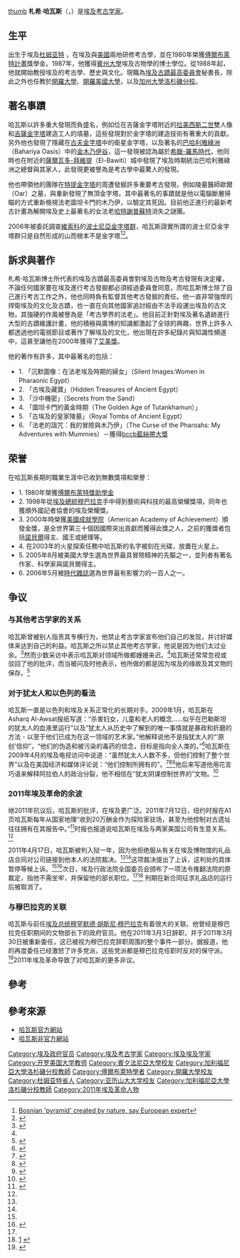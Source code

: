 [[图像:Zahi_Hawass.jpg|thumb]]
'''札希·哈瓦斯'''（{{rtl-lang|ar|زاهي حواس}}，{{bd|1947年|5月28日|}}）是[[埃及|埃及]][[考古学家|考古学家]]。

==生平==
出生于埃及[[杜姆亚特|杜姆亚特]]<!-- （Damietta） -->，在埃及與[[美國|美國]]兩地研修考古學，並在1980年榮獲[[傅爾布萊特計畫|傅爾布萊特計畫]]獎學金。1987年，他獲得[[賓州大學|賓州大學]]埃及古物學的博士學位。從1988年起，他就開始教授埃及的考古學、歷史與文化。現職為[[埃及古蹟最高委員會|埃及古蹟最高委員會]]秘書長，除此之外也任教於[[開羅大學|開羅大學]]、[[開羅美國大學|開羅美國大學]]，以及[[加州大學洛杉磯分校|加州大學洛杉磯分校]]。

== 著名事蹟 ==
哈瓦斯以許多重大發現而負盛名，例如位在吉薩金字塔附近的[[拉美西斯二世|拉美西斯二世]]雙人像和[[吉薩金字塔|吉薩金字塔]]建造工人的墳墓，這些發現對於金字塔的建造技術有著重大的貢獻。另外他也發現了隱藏在[[古夫金字塔|古夫金字塔]]中的衛星金字塔，以及著名的[[巴哈利雅綠洲|巴哈利雅綠洲]]（Bahariya Oasis）中的[[金木乃伊谷|金木乃伊谷]]，這一發現被認為屬於[[希臘-羅馬時代|希臘-羅馬時代]]，他同時也在附近的[[薩爾瓦多-拜維提|薩爾瓦多-拜維提]]（El-Bawiti）城中發現了埃及時期統治巴哈利雅綠洲之總督與其家人，此發現更被譽為是考古學中最驚人的發現。

他也帶領他的團隊在[[特提金字塔|特提金字塔]]的周遭發掘許多重要考古發現，例如陵墓醫師歐爾（Oar）之墓，與重新發現了無頂金字塔。其中最著名的事蹟就是他以電腦斷層掃瞄的方式重新檢視法老圖坦卡門的木乃伊，以驗定其死因。目前他正進行的最新考古計畫為解開埃及史上最著名的女法老[[哈特謝普蘇特|哈特謝普蘇特]]消失之謎團。

2006年被委託調查[[維索科|維索科]]的[[波士尼亞金字塔群|波士尼亞金字塔群]]，哈瓦斯證實所謂的波士尼亞金字塔群只是自然形成的山而根本不是金字塔<ref>[https://web.archive.org/web/20060615015928/http://news.yahoo.com/s/afp/20060609/sc_afp/bosniaarchaeology_060609194121%3B_ylt%3DAnAo9ZP6_dA_5zN0kLWRagDPOrgF%3B_ylu%3DX3oDMTA5aHJvMDdwBHNlYwN5bmNhdA-- Bosnian 'pyramid' created by nature, say European expert]</ref><ref>{{Cite web |url=http://www.archaeology.org/online/features/osmanagic/zahi_hawass.pdf |title=19. Letter to Archaeology Magazine (PDF) |access-date=2011-11-04 |archive-date=2012-11-26 |archive-url=https://web.archive.org/web/20121126135951/http://www.archaeology.org/online/features/osmanagic/zahi_hawass.pdf |dead-url=no }}</ref>。

== 訴求與著作 ==
札希·哈瓦斯博士所代表的埃及古蹟最高委員會對埃及古物及考古發現有決定權，不論任何國家要在埃及進行考古發掘都必須經過委員會同意，而哈瓦斯博士除了自己進行考古工作之外，他也同時負有監督其他考古發掘的責任。他一直非常強悍的捍衛埃及的文化及古蹟，也一直在向其他國家追討經由不法手段運出埃及的古文物，其強硬的作風被譽為是「考古學界的法老」。他目前正針對埃及著名遺跡進行大型的古蹟維護計畫，他的積極與廣博的知識都激起了全球的興趣，世界上許多人都透過他的電視節目或著作了解埃及的文化，他出現在許多紀錄片與知識性頻道中，這甚至讓他在2000年獲得了[[艾美獎|艾美獎]]。 

他的著作有許多，其中最著名的包括：
* 1. 「沉默圖像：在法老埃及時期的婦女」（Silent Images:Women in Pharaonic Egypt）
* 2. 「古埃及藏寶」（Hidden Treasures of Ancient Egypt）
* 3. 「沙中機密」（Secrets from the Sand）
* 4. 「圖坦卡門的黃金時期（The Golden Age of Tutankhamun）」
* 5. 「古埃及的皇家陵墓」（Royal Tombs of Ancient Egypt）
* 6. 「法老的詛咒：我的冒險與木乃伊」（The Curse of the Pharoahs: My Adventures with Mummies）－獲得[[bccb藍絲帶大獎|bccb藍絲帶大獎]]

== 荣誉 ==
在哈瓦斯長期的職業生涯中已收到無數獎項和榮譽：
* 1. 1980年榮獲[[傅爾布萊特獎助學金|傅爾布萊特獎助學金]]
* 2. 1998年從[[埃及總統|埃及總統]][[穆巴拉克|穆巴拉克]]手中得到藝術與科技的最高榮耀獎項，同年也獲頒外國記者協會的埃及榮耀獎。
* 3. 2000年時榮獲[[美國成就學院|美國成就學院]]（American Academy of Achievement）頒發金獎，是全世界第三十個因國際突出貢獻而獲得此獎之人，之前的獲獎者包括[[諾貝爾|諾貝爾]]得主、國王或總理等。
* 4. 在2003年的火星探索任務中哈瓦斯的名字被刻在光碟，放置在火星上。
* 5. 2005年8月被美國大學生選為世界最具冒險精神的先驅之一，並列者有著名作家、科學家與諾貝爾得主。
* 6. 2006年5月被[[時代雜誌|時代雜誌]]選為世界最有影響力的一百人之一。

==争议==
===与其他考古学家的关系===
哈瓦斯曾被别人指责其专横行为，他禁止考古学家宣布他们自己的发现，并讨好媒体来达到自己的利益。哈瓦斯之所以禁止其他考古学家，他说是因为他们太过业余。<ref name=nytimes>{{cite news | last = Waxman | first = Sharon | date = 2005 | title = Art & Design: The Show-Biz Pharaoh of Egypt's Antiquities | format = online | issue = June 13 | url = http://www.nytimes.com/2005/06/13/arts/design/the-showbiz-pharaoh-of-egypts-antiquities.html | accessdate = 25 January 2016 | newspaper = [[The_New_York_Times|The New York Times]] | quote = "The King Tut exhibition set to open on June 16 in Los Angeles, bringing the boy king's treasures to the United States for the first time in a quarter-century, is in just about every sense a reflection of Zahi Hawass, the man who made the show possible. / Dr. Hawass, who controls Egypt's vast archaeological trove as secretary general of the Supreme Council of Antiquities, is part Indiana Jones, part P.T. Barnum -- intent on dusting off Egypt's holdings through a mix of entertainment, commerce and archaeology." | archive-date = 2021-03-23 | archive-url = https://web.archive.org/web/20210323164055/https://www.nytimes.com/2005/06/13/arts/design/the-showbiz-pharaoh-of-egypts-antiquities.html | dead-url = no }}</ref>然而少数采访中表示哈瓦斯对领域所做都姗姗来迟。<ref name=nytimes/>哈瓦斯还常常忽视或驳回了他的批评，而当被问及时他表示，他所做的都是因为埃及的缘故及其文物的保存。<ref name = ParkerNYer09>{{cite journal | author = Parker, Ian | date = 2009 | title = Letter from Cairo, The Pharaoh: Is Zahi Hawass bad for Egyptology? | format = print, online | issue = November 16 | pages = 53–63 | url = http://www.newyorker.com/magazine/2009/11/16/the-pharaoh | access-date = 25 January 2016 | quote =  | archive-date = 2016-01-24 | archive-url = https://web.archive.org/web/20160124061340/http://www.newyorker.com/magazine/2009/11/16/the-pharaoh | dead-url = no }}</ref>

===对于犹太人和以色列的看法===
哈瓦斯一直是以色列和埃及关系正常化的长期对手。2009年1月，哈瓦斯在Asharq Al-Awsat报纸写道：“杀害妇女，儿童和老人的概念......似乎在巴勒斯坦的犹太人的血液里运行”以及“犹太人从历史中了解到的唯一事情就是暴政和折磨的方法 - 以至于他们已成为在这一领域的艺术家。”他解释说他不是指犹太人的“‘原创’信仰”，“他们的伪造和被污染的毒药的信念，目标是指向全人类的。”<ref>{{cite web |author= |url=http://www.memritv.org/report/en/3213.htm |title=The Middle East Media Research Institute |publisher=Memritv |date= |accessdate=2016-01-25 |archive-date=2009-09-04 |archive-url=https://web.archive.org/web/20090904034334/http://www.memritv.org/report/en/3213.htm |dead-url=no }}</ref>哈瓦斯在2009年4月的埃及电视访问中说道：“虽然犹太人人数不多，但他们控制了整个世界”以及在美国经济和媒体评论说：“他们控制所拥有的”。<ref>[http://network.nationalpost.com/np/blogs/fullcomment/archive/2009/04/20/the-jews-secret-weapon-bickering.aspx ] {{Wayback|url=http://network.nationalpost.com/np/blogs/fullcomment/archive/2009/04/20/the-jews-secret-weapon-bickering.aspx |date=20100820030604 }} {{dead link|date=January 2016}}</ref><ref>{{cite web |author= |url=http://www.memritv.org/clip/en/2049.htm?auth=5bbfe6252b977abf4f8cb54219acbdb |title=MEMRI: Renowned Egyptian Archeologist Zahi Hawass: Jews Control the Entire World |publisher=Memritv.org |date= |accessdate=2016-01-25 |archive-date=2011-07-27 |archive-url=https://web.archive.org/web/20110727080505/http://www.memritv.org/clip/en/2049.htm?auth=5bbfe6252b977abf4f8cb54219acbdb |dead-url=no }}</ref><ref>{{cite web |url=http://www.memritv.org/clip_transcript/en/2049.htm |title=Clip Transcript |publisher=Memritv.org |date=2009-02-11 |accessdate=2016-01-25 |archive-date=2009-03-28 |archive-url=https://web.archive.org/web/20090328023458/http://www.memritv.org/clip_transcript/en/2049.htm |dead-url=no }}</ref>他后来写道他用花言巧语来解释阿拉伯人的政治分裂，他不相信在“犹太阴谋控制世界的”文物。<ref>{{cite web |url=http://www.drhawass.com/blog/clarification-remarks-jewish-history |title=存档副本 |accessdate=2009-04-20  |deadurl=yes |archiveurl=https://web.archive.org/web/20141129064750/http://www.drhawass.com/blog/clarification-remarks-jewish-history |archivedate=2014-11-29 }} </ref>
===2011年埃及革命的余波===
继2011年抗议后，哈瓦斯的批评，在埃及更广泛。2011年7月12日，纽约时报在A1页哈瓦斯每年从国家地理“收到20万酬金作为探险家驻场，甚至为他控制对古遗址往往拥有在其报告中。”<ref name="Times-7-14">{{cite news | last = Taylor | first = Kate | date = 2011 | title = Middle East: Revolution Dims Star Power of Egypt's Antiquities Chief | format = print, online | page = A1ff | issue = July 12 | url = http://www.nytimes.com/2005/06/13/arts/design/the-showbiz-pharaoh-of-egypts-antiquities.html | accessdate = 25 January 2016 | newspaper = [[The_New_York_Times|The New York Times]] | quote = "Until recently Zahi Hawass, Egypt’s antiquities minister, was a global symbol of Egyptian national pride. A famous archaeologist in an Indiana Jones hat, he was virtually unassailable in the old Egypt, protected by his success in boosting tourism, his efforts to reclaim lost artifacts and his closeness to the country’s first lady, Suzanne Mubarak. / But the revolution changed all that. / Now demonstrators in Cairo are calling for his resignation as the interim government faces disaffected crowds in Tahrir Square." | archive-date = 2021-03-23 | archive-url = https://web.archive.org/web/20210323164055/https://www.nytimes.com/2005/06/13/arts/design/the-showbiz-pharaoh-of-egypts-antiquities.html | dead-url = no }}</ref>时报也报道说哈瓦斯在埃及与两家美国公司有生意关系。<ref name="Times-7-14"/>

2011年4月17日，哈瓦斯被判入狱一年，因为他拒绝服从有关在埃及博物馆的礼品店合同对公司链接到他本人的法院裁决。<ref name="Taylor2"/><ref name="Times-7-14"/>这项裁决提出了上诉，这判处的具体暂停等候上诉。<ref name="Taylor2"/><ref>{{cite web |url=http://english.aljazeera.net/news/middleeast/2011/04/201141720122512511.html |title=Egypt antiquities chief faces jail time - Middle East |publisher=Al Jazeera English |date= |accessdate=2012-10-01 |archive-date=2011-04-18 |archive-url=https://web.archive.org/web/20110418040716/http://english.aljazeera.net/news/middleeast/2011/04/201141720122512511.html |dead-url=no }}</ref>次日，埃及行政法院全国委员会颁布了一项法令推翻法院的原裁定，指他不需坐牢，并保留他的部长职位。<ref name="Times-7-14"/><ref>[http://www.drhawass.com/blog/decision-court-case-against-me?utm_source=feedburner&utm_medium=email&utm_campaign=Feed%3A+Drhawasscom-New+%28DrHawass.com+-+What%27s+new%3F+Feed%29]  {{webarchive|url=https://web.archive.org/web/20120103163004/http://www.drhawass.com/blog/decision-court-case-against-me?utm_source=feedburner&utm_medium=email&utm_campaign=Feed%3A+Drhawasscom-New+%28DrHawass.com+-+What%27s+new%3F+Feed%29 |date=2012-01-03 }}</ref> 刑期在新合同征求礼品店的运行后被取消了。

===与穆巴拉克的关联===
哈瓦斯与前任[[埃及总统|埃及总统]][[穆罕默德·胡斯尼·穆巴拉克|穆罕默德·胡斯尼·穆巴拉克]]有着很大的关联。他曾经是穆巴拉克任职期间的文物部长下的政府官员。他在2011年3月3日辞职，并于2011年3月30日被重新委任，这已被视为穆巴拉克辞职周围的整个事件一部分。据报道，他的再度委任已经激怒了许多党派，这些党派都是穆巴拉克任职时反对的保守派。<ref name="jpost">{{cite web|url=http://www.jpost.com/Headlines/Article.aspx?id=214426|title=Breaking News|work=Jerusalem Post|date=March 30, 2011|accessdate=October 1, 2012|archive-date=2012-10-23|archive-url=https://web.archive.org/web/20121023085415/http://www.jpost.com/Headlines/Article.aspx?id=214426|dead-url=no}}</ref>2011年埃及革命导致了对哈瓦斯的更多非议。

==參考==
{{Reflist}}

== 參考來源 ==
* [http://guardians.net/hawass/ 哈瓦斯官方網站] {{Wayback|url=http://guardians.net/hawass/ |date=20140502051545 }}
* [http://www.zahihawass.com/ 哈瓦斯非官方網站] {{Wayback|url=http://www.zahihawass.com/ |date=20090331134631 }}

{{Authority control}}
{{DEFAULTSORT:Hawass, Zahi}}
[[Category:埃及政府官员|Category:埃及政府官员]]
[[Category:埃及考古学家|Category:埃及考古学家]]
[[Category:埃及埃及学家|Category:埃及埃及学家]]
[[Category:开罗美国大学教师|Category:开罗美国大学教师]]
[[Category:賓夕法尼亞大學校友|Category:賓夕法尼亞大學校友]]
[[Category:加利福尼亞大學洛杉磯分校教師|Category:加利福尼亞大學洛杉磯分校教師]]
[[Category:傅爾布萊特學者|Category:傅爾布萊特學者]]
[[Category:開羅大學校友|Category:開羅大學校友]]
[[Category:杜姆亚特省人|Category:杜姆亚特省人]]
[[Category:亚历山大大学校友|Category:亚历山大大学校友]]
[[Category:加利福尼亞大學洛杉磯分校教師|Category:加利福尼亞大學洛杉磯分校教師]]
[[Category:2011年埃及革命人物|Category:2011年埃及革命人物]]